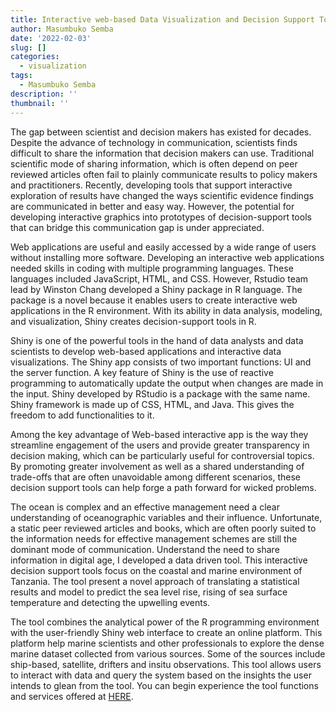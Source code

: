 ```yaml
---
title: Interactive web-based Data Visualization and Decision Support Tools
author: Masumbuko Semba
date: '2022-02-03'
slug: []
categories:
  - visualization
tags:
  - Masumbuko Semba
description: ''
thumbnail: ''
---
```



The gap between scientist and decision makers has existed for decades. Despite the advance of technology in communication, scientists finds difficult to share the information that decision makers can use. Traditional scientific mode of sharing information, which is often depend on peer reviewed articles often fail to plainly communicate results to policy makers and practitioners. Recently, developing tools that support interactive exploration of results have changed the ways scientific evidence findings are communicated in better and easy way. However, the potential for developing interactive graphics into prototypes of decision-support tools that can bridge this communication gap is under appreciated. 

Web applications are useful and  easily accessed by a wide range of users without installing more software. Developing an interactive web applications needed skills in coding with multiple programming languages. These languages included JavaScript, HTML, and CSS. However, Rstudio team lead by Winston Chang developed a Shiny package in R language. The package is a novel because it enables users to create interactive web applications in the R environment. With its ability in data analysis, modeling, and visualization, Shiny  creates decision-support tools in R. 

Shiny is one of the powerful tools in the hand of data analysts and data scientists to develop web-based applications and interactive data visualizations. The Shiny app consists of two important functions: UI and the server function. A key feature of Shiny is the use of reactive programming to automatically update the output when changes are made in the input. Shiny developed by RStudio is a package with the same name. Shiny framework is made up of CSS, HTML, and Java. This gives the freedom to add functionalities to it. 

Among the key advantage of Web-based interactive app is the way they streamline engagement of the users and provide greater transparency in decision making, which can be particularly useful for controversial topics. By promoting greater involvement as well as a shared understanding of trade-offs that are often unavoidable among different scenarios, these decision support tools can help forge a path forward for wicked problems.


The ocean is complex and an effective management need a clear understanding of oceanographic variables and their influence. Unfortunate, a static peer reviewed articles and books, which are often poorly suited to the information needs for effective management schemes are still the dominant mode of communication. Understand the need to share information in digital age, I developed a data driven tool. This interactive decision support tools focus on the coastal and marine environment of Tanzania. The tool present a novel approach of translating a statistical results and model to predict the sea level rise, rising of sea surface temperature and detecting the upwelling events. 

The tool combines the analytical power of the R programming environment with the user-friendly Shiny web interface to create an online platform. This platform help marine scientists and other professionals to explore the dense marine dataset collected from various sources. Some of the sources include ship-based, satellite, drifters and insitu observations. This tool allows users to interact with data and query the system based on the insights the user intends to glean from the tool. You can begin experience the tool functions and services offered at [HERE](https://semba.shinyapps.io/coastal_dashboard/). 


